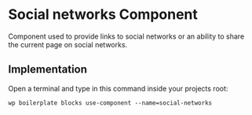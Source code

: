 
<Meta of={ComponentData} name='About' />

# Social networks Component

Component used to provide links to social networks or an ability to share the current page on social networks.

## Implementation

Open a terminal and type in this command inside your projects root:

```shell
wp boilerplate blocks use-component --name=social-networks
```
